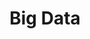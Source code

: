 ---
title: Big Data
description: Large-scale data storage, processing. Hadoop, Spark, and NoSQL.
icon: /icons/bigdata.png
---